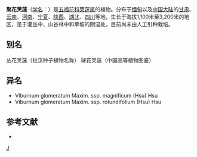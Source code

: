 {{Speciesbox
| taxon = Viburnum glomeratum
| image = Viburnum glomeratum kz2.jpg
| binomial_authority = Maxim.
| subdivision_ranks =[[亚种|亚种]]
| subdivision =
* 聚花荚蒾 ''V. g.'' subsp. ''glomeratum''
* [[壮大荚蒾|壮大荚蒾]] ''V. g.'' subsp. ''magnificum''
* [[圆叶荚蒾|圆叶荚蒾]] ''V. g.'' subsp. ''rotundifolium''
}}

'''聚花荚蒾'''（[[学名|学名]]：{{lang|la|''Viburnum glomeratum''}}）是[[五福花科|五福花科]][[荚蒾属|荚蒾属]]的植物。分布于[[缅甸|缅甸]]以及[[中国大陆|中国大陆]]的[[甘肃|甘肃]]、[[云南|云南]]、[[河南|河南]]、[[宁夏|宁夏]]、[[陕西|陕西]]、[[湖北|湖北]]、[[四川|四川]]等地，生长于海拔1,100米至3,200米的地区，见于灌丛中、山谷林中和草坡的阴湿处，目前尚未由人工引种栽培。

== 别名 ==
丛花荚蒾（拉汉种子植物名称） 球花荚蒾（中国高等植物图鉴）

== 异名 ==
* Viburnum glomeratum Maxim. ssp. magnificum (Hsu) Hsu
* Viburnum glomeratum Maxim. ssp. rotundifolium (Hsu) Hsu

== 参考文献 ==
<div class="references-small">
* {{cite web| url =http://www.bioinfo.cn/db05/KmzwSpecies.php?action=view&id=23696| title =聚花荚蒾（原亚种）| work =《中国高等植物数据库全库》| publisher =中国科学院微生物研究所| author =昆明植物研究所| accessdate =2009-02-25| deadurl =yes| archiveurl =https://web.archive.org/web/20160305101953/http://www.bioinfo.cn/db05/KmzwSpecies.php?action=view&id=23696| archivedate =2016-03-05}}
</div>

{{taxonbar}}

[[Category:荚蒾属|J]]